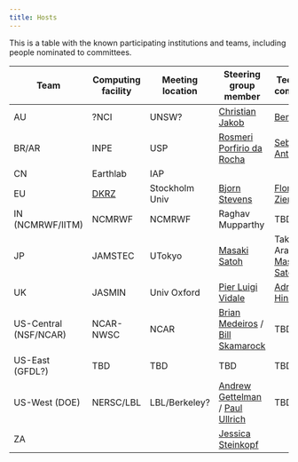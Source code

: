 ```yaml
---
title: Hosts
---
```

This is a table with the known participating institutions and teams, including people nominated to committees.

| Team | Computing facility | Meeting location | Steering group member | Technical committee | Logistics committee | *Associated Project(s)* |
| -------- | -------- | -------- | -------- | -------- | -------- | -------- |
| AU | ?NCI | UNSW? | [Christian Jakob](https://research.monash.edu/en/persons/christian-jakob) | [Ben Evans](https://www.access-nri.org.au/person/ben-evans/) | [Melissa Hart](https://research.unsw.edu.au/people/associate-professor-melissa-anne-hart)  |  |
| BR/AR | INPE | USP | [Rosmeri Porfirio da Rocha](https://www.incline.iag.usp.br/membros/detalhes/2.html) | [Sebastião Antonio](https://www.iag.usp.br/node/55044)  | [Rosmeri Porfirio da Rocha](https://www.incline.iag.usp.br/membros/detalhes/2.html) |  |
| CN | Earthlab | IAP |  |  |  |  |
| EU | [DKRZ](https://www.dkrz.de/en) | Stockholm Univ | [Bjorn Stevens](https://mpimet.mpg.de/en/staff/bjorn-stevens) | [Florian Ziemen](https://www.dkrz.de/en/about-en/staff/dr-florian-ziemen) | [Heike Konow](https://mpimet.mpg.de/mitarbeiterinnen/heike-konow) | [nextGEMS](https://nextgems-h2020.eu) |
| IN (NCMRWF/IITM) | NCMRWF | NCMRWF | Raghav  Mupparthy | TBD | TBD | TBD | MoES / MO Partnership|
| JP | JAMSTEC | UTokyo | [Masaki Satoh](https://cesd.aori.u-tokyo.ac.jp/satoh/index.html) | Takashi Arakawa, [Masaki Satoh](https://cesd.aori.u-tokyo.ac.jp/satoh/index.html) | Tomoki Ohno, [Masaki Satoh](https://cesd.aori.u-tokyo.ac.jp/satoh/index.html) | [ICCP-GSRA](https://dpo.aori.u-tokyo.ac.jp/dmmg/ICCP-GSRA/) |
| UK     | JASMIN     | Univ Oxford | [Pier Luigi Vidale](https://research.reading.ac.uk/meteorology/people/pier-luigi-vidale/)  | [Adrian Hines](https://ncas.ac.uk/people/10594/adrian-hines/)| [Philip Stier](https://www.physics.ox.ac.uk/our-people/stier)| |
| US-Central (NSF/NCAR)   | NCAR-NWSC | NCAR | [Brian Medeiros](https://staff.ucar.edu/users/brianpm) / [Bill Skamarock](https://staff.ucar.edu/users/skamaroc) | TBD | TBD | 
| US-East (GFDL?) | TBD | TBD | TBD | TBD | TBD |  |
| US-West (DOE) | NERSC/LBL | LBL/Berkeley? | [Andrew Gettelman](https://www.pnnl.gov/people/andrew-gettelman) / [Paul Ullrich](https://people.llnl.gov/ullrich4) | TBD | TBD |  |
| ZA |  |  | [Jessica Steinkopf](https://www.wits.ac.za/people/academic-a-z-listing/s/jessicasteinkopfwitsacza/) |  |  |  |

